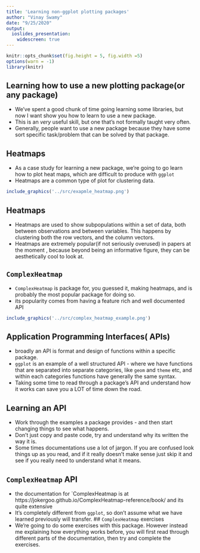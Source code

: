```yaml
---
title: 'Learning non-ggplot plotting packages'
author: "Vinay Swamy"
date: "9/25/2020"
output:
  ioslides_presentation: 
    widescreen: true
---
```


<style>
slides > slide {
  overflow-x: auto !important;
  overflow-y: auto !important;
}
</style>

```r
knitr::opts_chunk$set(fig.height = 5, fig.width =5)
options(warn = -1)
library(knitr)
```

## Learning how to use a new plotting package(or any package)

- We've spent a good chunk of time going learning some libraries, but now I want show you how to learn to use a new package.
- This is an *very* useful skill, but one that's not formally taught very often.
- Generally, people want to use a new package because they have some sort specific task/problem that can be solved by that package.

## Heatmaps 

- As a case study for learning a new package, we're going to go learn how to plot heat maps, which are difficult to produce with `ggplot`
-  Heatmaps are a common type of plot for clustering data.
```r
include_graphics('../src/exapmle_heatmap.png')
```

## Heatmaps 

- Heatmaps are used to show subpopulations within a set of data, both between observations and between variables. This happens by clustering both the row vectors, and the column vectors. 
- Heatmaps are extremely popular(if not seriously overused) in papers at the moment , because beyond being an informative figure, they can be aesthetically cool to look at.

## `ComplexHeatmap`

- `ComplexHeatmap` is package for, you guessed it, making heatmaps, and is probably the most popular package for doing so. 
- its popularity comes from having a feature rich and well documented API
```r
include_graphics('../src/complex_heatmap_example.png')
```


## Application Programming Interfaces( APIs)

- broadly an API is format and design of functions within a specific package.
- `ggplot` is an example of a well structured API - where we have functions that are separated into separate categories, like `geom` and `theme` etc, and within each categories functions have generally the same syntax. 
- Taking some time to read through a package's API and understand how it works can save you a LOT of time down the road. 

## Learning an API
- Work through the examples a package provides - and then start changing things to see what happens. 
- Don't just copy and paste code, try and understand why its written the way it is.
- Some times documentations use a lot of jargon. If you are confused look things up as you read, and if it really doesn't make sense just skip it and see if you really need to understand what it means.


## `ComplexHeatmap` API
- the documentation for `ComplexHeatmap is at https://jokergoo.github.io/ComplexHeatmap-reference/book/ and its quite extensive
- It's completely different from `ggplot`, so don't assume what we have learned previously will transfer. 
## `ComplexHeatmap` exercises
- We're going to do some exercises with this package. However instead me explaining how everything works before, you will first read through different parts of the documentation, then try and complete the exercises. 







